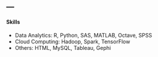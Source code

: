 
---
---

<link rel="stylesheet" href="styles.css" type="text/css">

#### Skills

* Data Analytics: R, Python, SAS, MATLAB, Octave, SPSS
* Cloud Computing: Hadoop, Spark, TensorFlow
* Others: HTML, MySQL, Tableau, Gephi